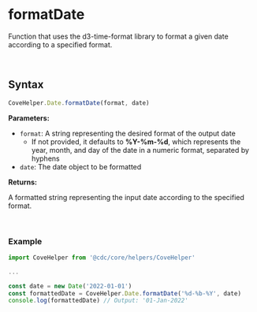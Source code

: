 
<Meta
  title="Helpers/CoveHelper/Date/formatDate"
/>

# formatDate
Function that uses the d3-time-format library to format a given date according to a specified format.

&nbsp;
## Syntax
```js
CoveHelper.Date.formatDate(format, date)
```

**Parameters:**

- `format`: A string representing the desired format of the output date
  - If not provided, it defaults to **%Y-%m-%d**, which represents the year, month, and day of the date in a numeric format, separated by hyphens
- `date`: The date object to be formatted

**Returns:**

A formatted string representing the input date according to the specified format.

&nbsp;
### Example
```jsx
import CoveHelper from '@cdc/core/helpers/CoveHelper'

...

const date = new Date('2022-01-01')
const formattedDate = CoveHelper.Date.formatDate('%d-%b-%Y', date)
console.log(formattedDate) // Output: '01-Jan-2022'
```
